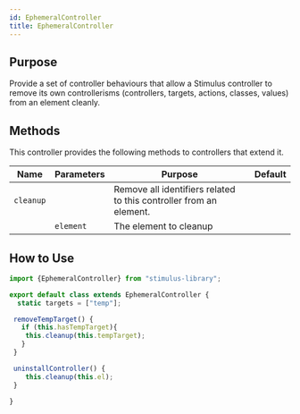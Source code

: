 ```yaml
---
id: EphemeralController
title: EphemeralController
---
```



## Purpose

Provide a set of controller behaviours that allow a Stimulus controller to remove its own controllerisms (controllers, targets, actions, classes, values) from an element cleanly.

## Methods

This controller provides the following methods to controllers that extend it.

| Name | Parameters | Purpose | Default |
| --- | --- | --- | --- |
| `cleanup` |  | Remove all identifiers related to this controller from an element. | |
|  | `element` | The element to cleanup | |


## How to Use

```typescript
import {EphemeralController} from "stimulus-library";

export default class extends EphemeralController {
  static targets = ["temp"];

 removeTempTarget() {
   if (this.hasTempTarget){
    this.cleanup(this.tempTarget);
   }
 }

 uninstallController() {
    this.cleanup(this.el);
 }

}
```